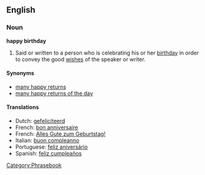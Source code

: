 ==English==
===Noun===
'''happy birthday'''

#Said or written to a person who is celebrating his or her [[birthday]] in order to convey the good [[wish]]es of the speaker or writer.

====Synonyms====
*[[many happy returns]]
*[[many happy returns of the day]]

====Translations====
*Dutch: [[gefeliciteerd]]
*French: [[bon anniversaire]]
*French: [[Alles Gute zum Geburtstag!]]
*Italian: [[buon compleanno]]
*Portuguese: [[feliz aniversário]]
*Spanish: [[feliz cumpleaños]]
[[Category:Phrasebook]]